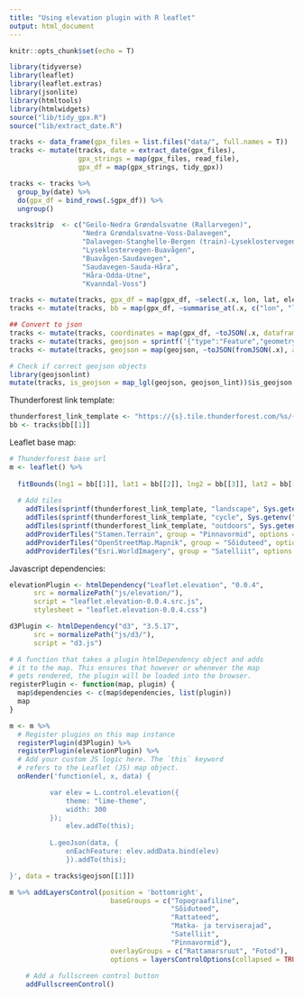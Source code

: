 ```yaml
---
title: "Using elevation plugin with R leaflet"
output: html_document
---
```


```r
knitr::opts_chunk$set(echo = T)
```


```r
library(tidyverse)
library(leaflet)
library(leaflet.extras)
library(jsonlite)
library(htmltools)
library(htmlwidgets)
source("lib/tidy_gpx.R")
source("lib/extract_date.R")

tracks <- data_frame(gpx_files = list.files("data/", full.names = T))
tracks <- mutate(tracks, date = extract_date(gpx_files),
                 gpx_strings = map(gpx_files, read_file),
                 gpx_df = map(gpx_strings, tidy_gpx))

tracks <- tracks %>%
  group_by(date) %>%
  do(gpx_df = bind_rows(.$gpx_df)) %>%
  ungroup()

tracks$trip  <- c("Geilo-Nedra Grøndalsvatne (Rallarvegen)",
                  "Nedra Grøndalsvatne-Voss-Dalavegen",
                  "Dalavegen-Stanghelle-Bergen (train)-Lyseklostervegen",
                  "Lyseklostervegen-Buavågen",
                  "Buavågen-Saudavegen",
                  "Saudavegen-Sauda-Håra",
                  "Håra-Odda-Utne",
                  "Kvanndal-Voss")

tracks <- mutate(tracks, gpx_df = map(gpx_df, ~select(.x, lon, lat, ele)))
tracks <- mutate(tracks, bb = map(gpx_df, ~summarise_at(.x, c("lon", "lat"), c("min", "max"))))

## Convert to json
tracks <- mutate(tracks, coordinates = map(gpx_df, ~toJSON(.x, dataframe = "values")))
tracks <- mutate(tracks, geojson = sprintf('{"type":"Feature","geometry":{"type":"LineString","coordinates":%s},"properties":null}', coordinates))
tracks <- mutate(tracks, geojson = map(geojson, ~toJSON(fromJSON(.x), auto_unbox = T)))

# Check if correct geojson objects
library(geojsonlint)
mutate(tracks, is_geojson = map_lgl(geojson, geojson_lint))$is_geojson
```

Thunderforest link template:
```r
thunderforest_link_template <- "https://{s}.tile.thunderforest.com/%s/{z}/{x}/{y}.png?apikey=%s"
bb <- tracks$bb[[1]]
```


Leaflet base map:
```r
# Thunderforest base url
m <- leaflet() %>%
  
  fitBounds(lng1 = bb[[1]], lat1 = bb[[2]], lng2 = bb[[3]], lat2 = bb[[4]]) %>%
  
  # Add tiles
    addTiles(sprintf(thunderforest_link_template, "landscape", Sys.getenv("THUNDERF_APIKEY")), group = "Topograafiline") %>%
    addTiles(sprintf(thunderforest_link_template, "cycle", Sys.getenv("THUNDERF_APIKEY")), group = "Rattateed") %>%
    addTiles(sprintf(thunderforest_link_template, "outdoors", Sys.getenv("THUNDERF_APIKEY")), group = "Matka- ja terviserajad") %>%
    addProviderTiles("Stamen.Terrain", group = "Pinnavormid", options = providerTileOptions(detectRetina = T)) %>%
    addProviderTiles("OpenStreetMap.Mapnik", group = "Sõiduteed", options = providerTileOptions(detectRetina = T)) %>%
    addProviderTiles("Esri.WorldImagery", group = "Satelliit", options = providerTileOptions(detectRetina = T))
```

Javascript dependencies:
```r
elevationPlugin <- htmlDependency("Leaflet.elevation", "0.0.4",
      src = normalizePath("js/elevation/"),
      script = "leaflet.elevation-0.0.4.src.js",
      stylesheet = "leaflet.elevation-0.0.4.css")

d3Plugin <- htmlDependency("d3", "3.5.17",
      src = normalizePath("js/d3/"),
      script = "d3.js")

# A function that takes a plugin htmlDependency object and adds
# it to the map. This ensures that however or whenever the map
# gets rendered, the plugin will be loaded into the browser.
registerPlugin <- function(map, plugin) {
  map$dependencies <- c(map$dependencies, list(plugin))
  map
}

```

```r
m <- m %>%
  # Register plugins on this map instance
  registerPlugin(d3Plugin) %>% 
  registerPlugin(elevationPlugin) %>%
  # Add your custom JS logic here. The `this` keyword
  # refers to the Leaflet (JS) map object.
  onRender('function(el, x, data) {

          var elev = L.control.elevation({
              theme: "lime-theme",
              width: 300
          });
              elev.addTo(this);
          
          L.geoJson(data, {
		      onEachFeature: elev.addData.bind(elev)
		      }).addTo(this);

}', data = tracks$geojson[[1]])
```


```r
m %>% addLayersControl(position = 'bottomright',
                         baseGroups = c("Topograafiline", 
                                        "Sõiduteed", 
                                        "Rattateed", 
                                        "Matka- ja terviserajad",  
                                        "Satelliit", 
                                        "Pinnavormid"),
                         overlayGroups = c("Rattamarsruut", "Fotod"),
                         options = layersControlOptions(collapsed = TRUE)) %>%
    
    # Add a fullscreen control button
    addFullscreenControl()
```

